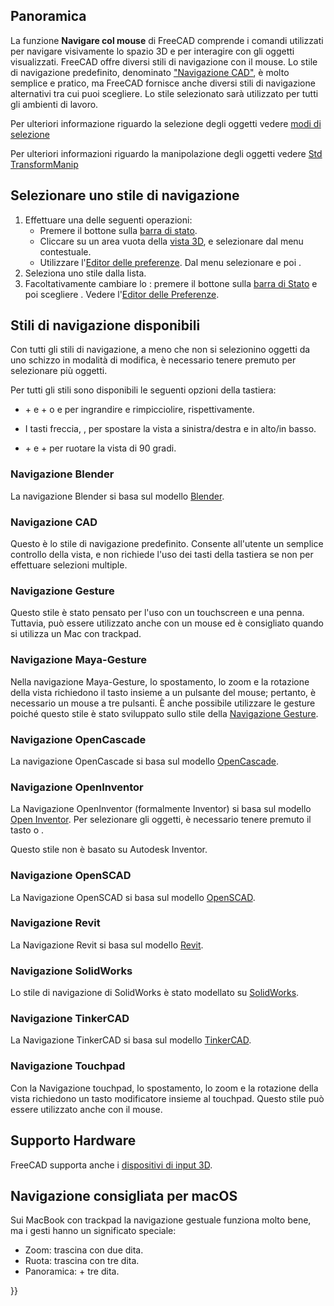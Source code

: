 <languages/>

{{docnav/it
|[[Getting_started/it|Per iniziare]]
|[[Selection_methods/it|Metodi di selezione]]
}}

{{TOCright}}

<span id="Overview"></span>
==Panoramica==

La funzione '''Navigare col mouse''' di FreeCAD comprende i comandi utilizzati per navigare visivamente lo spazio 3D e per interagire con gli oggetti visualizzati. FreeCAD offre diversi stili di navigazione con il mouse. Lo stile di navigazione predefinito, denominato [[#Navigazione_CAD|"Navigazione CAD​​"]], è molto semplice e pratico, ma FreeCAD fornisce anche diversi stili di navigazione alternativi tra cui puoi scegliere. Lo stile selezionato sarà utilizzato per tutti gli ambienti di lavoro.

Per ulteriori informazione riguardo la selezione degli oggetti vedere [[Selection_methods/it|modi di selezione]]

Per ulteriori informazioni riguardo la manipolazione degli oggetti vedere [[Std_TransformManip/it|Std TransformManip]]

<span id="Selecting_a_navigation_style"></span>
== Selezionare uno stile di navigazione ==

#Effettuare una delle seguenti operazioni:
#* Premere il bottone {{Button|[[File:NavigationCAD_dark.svg|16px]]}} sulla [[Status_bar/it|barra di stato]].
#* Cliccare su un area vuota della [[3D_view/it|vista 3D]], e selezionare {{MenuCommand|Stile di navigazione}} dal menu contestuale.
#* Utilizzare l'[[Preferences_Editor/it#Navigation|Editor delle preferenze]]. Dal menu selezionare {{MenuCommand|Modifica → Preferenze}} e poi {{MenuCommand|Visualizzazione → Navigazione → Navigazione 3D}}.
# Seleziona uno stile dalla lista.
# Facoltativamente cambiare lo {{MenuCommand|Stile Orbita}}: premere il bottone {{Button|[[File:NavigationCAD_dark.svg|16px]]}} sulla [[Status_bar/it|barra di Stato]] e poi scegliere {{MenuCommand|Impostazioni → Stile Orbita}}. Vedere l'[[Preferences_Editor/it#Navigazione|Editor delle Preferenze]].

<span id="Available_navigation_styles"></span>
== Stili di navigazione disponibili ==

Con tutti gli stili di navigazione, a meno che non si selezionino oggetti da uno schizzo in modalità di modifica, è necessario tenere premuto {{KEY|Ctrl}} per selezionare più oggetti.

Per tutti gli stili sono disponibili le seguenti opzioni della tastiera:

* {{KEY|Ctrl}} + {{ASCII|43}} e {{KEY|Ctrl}} + {{ASCII|22}} o {{KEY|PgUp}} e {{KEY|PgDn}} per ingrandire e rimpicciolire, rispettivamente.
* I tasti freccia, {{ASCII|17}}{{ASCII|16}}{{ASCII|30}}{{ASCII|31}}, per spostare la vista a sinistra/destra e in alto/in basso.
* {{KEY|Shift}} + {{ASCII|17}} e {{KEY|Shift}} + {{ASCII|16}} per ruotare la vista di 90 gradi.

<span id="Blender_navigation"></span>
=== Navigazione Blender ===

La navigazione Blender si basa sul modello [https://www.blender.org Blender].

{{Blender Navigation
|Select_name=Selezione
|Zoom_name=Zoom
|Rotate_view_name=Rotazione vista
|Pan_name=Traslazione

|Shift={{KEY|Shift}}

|Select_text=Premere il pulsante sinistro del mouse sull'oggetto che si vuole selezionare.

|Zoom_text=Utilizzare la rotellina del mouse per ingrandire e rimpicciolire.

|Rotate_view_text=Tenere premuto il pulsante centrale del mouse, quindi spostare il puntatore.

|Pan_text=Tenere premuto {{KEY|Shift}} e il pulsante centrale del mouse, quindi spostare il puntatore.

In alternativa, tenere premuti i pulsanti sinistro e destro del mouse, quindi spostare il puntatore.
}}

<span id="CAD_navigation"></span>
=== Navigazione CAD ===

Questo è lo stile di navigazione predefinito. Consente all'utente un semplice controllo della vista, e non richiede l'uso dei tasti della tastiera se non per effettuare selezioni multiple.

{{CAD Navigation
|Select_name=Selezione
|Zoom_name=Zoom
|Rotate_view_name=Rotazione vista<br>Primo metodo
|Rotate_view_alt_name=Rotazione vista<br>Metodo alternativo
|Pan_name=Traslazione

|Ctrl={{KEY|Ctrl}}
|Shift={{KEY|Shift}}

|Select_text=Premere il pulsante sinistro del mouse sull'oggetto che si vuole selezionare.

|Zoom_text=Utilizzare la rotellina del mouse per ingrandire e rimpicciolire.

Facendo clic sul pulsante centrale del mouse si ricentra la vista sulla posizione del cursore.

|Rotate_view_text=Tenere premuto il pulsante centrale del mouse, quindi premere e tenere premuto il pulsante sinistro del mouse, quindi spostare il puntatore.

Se i pulsanti vengono rilasciati prima di interrompere il movimento del mouse, la vista continua a ruotare, se questa opzione è abilitata.

|Rotate_view_alt_text=Tenere premuto il pulsante centrale del mouse, quindi premere e tenere premuto il pulsante destro del mouse, quindi spostare il puntatore.

Con questo metodo il pulsante centrale del mouse può essere rilasciato dopo aver tenuto premuto il pulsante destro del mouse.

Gli utenti che utilizzano il mouse con la mano destra potrebbero trovare questo metodo più semplice rispetto al primo.

|Pan_text=Tenere premuto il pulsante centrale del mouse, quindi spostare il puntatore.

|Zoom_mode_text=Modalità Zoom: tenere premuti i tasti {{KEY|Ctrl}} e {{KEY|Shift}}, premere il pulsante destro del mouse una volta, quindi spostare il puntatore.

|Rotate_view_mode_text=Modalità di rotazione: tenere premuto il tasto {{KEY|Shift}}, premere il pulsante destro del mouse una volta, quindi spostare il puntatore.

|Pan_mode_text=Modalità Spostamento: tenere premuto il tasto {{KEY|Ctrl}}, premere una volta il pulsante destro del mouse, quindi spostare il puntatore.
}}

<span id="Gesture_navigation"></span>
=== Navigazione Gesture ===

Questo stile è stato pensato per l'uso con un touchscreen e una penna. Tuttavia, può essere utilizzato anche con un mouse ed è consigliato quando si utilizza un Mac con trackpad.

{{Gesture Navigation
|Select_name=Selezione
|Zoom_name=Zoom
|Rotate_view_name=Rotazione vista
|Pan_name=Traslazione
|Tilt_view_name=Inclinazione vista

|Select_text=Premere il pulsante sinistro del mouse sull'oggetto che si vuole selezionare.

|Zoom_text=Utilizzare la rotellina del mouse per ingrandire e rimpicciolire.

|Rotate_view_text=Tenere premuto il pulsante sinistro del mouse, quindi spostare il puntatore.
In [[Sketcher Workbench/it|Sketcher]] e in altre modalità di modifica, questo comportamento è disabilitato. Tenere premuto {{KEY|Alt}} mentre si preme il pulsante del mouse per accedere alla modalità di rotazione.

Per impostare il punto di messa a fuoco della fotocamera per la rotazione, fare clic su un punto con il pulsante centrale del mouse. In alternativa, puntare il cursore su un punto e premere {{KEY|H}} sulla tastiera.

|Pan_text=Tenere premuto il pulsante destro del mouse, quindi spostare il puntatore.

|Tilt_view_text=Tenere premuti entrambi i pulsanti sinistro e destro del mouse, quindi spostare il puntatore lateralmente.

|Select_gesture_text=Toccare per selezionare.

|Zoom_gesture_text=Trascinare due dita (pizzicare) stringendo o allargando.

|Rotate_view_gesture_text=Trascinare con un dito per ruotare.

Tenere premuto {{KEY|Alt}} quando ci si trova in [[Sketcher Workbench/it|Sketcher]].

|Pan_gesture_text=Trascinare con due dita.

In alternativa, toccare e tenere premuto, quindi trascinare. Questo simula la traslazione con il tasto destro del mouse.

|Tilt_view_gesture_text=Ruotare la linea immaginaria formata dai due punti di contatto.

Questo metodo è disabilitato per impostazione predefinita. Per abilitarlo, andare in {{MenuCommand| Modifica → Preferenze → Visualizzazione → Navigazione}} e deselezionare la casella di controllo "Disabilita l'inclinazione touchscreen".
}}

<span id="Maya-Gesture_navigation"></span>
=== Navigazione Maya-Gesture ===

Nella navigazione Maya-Gesture, lo spostamento, lo zoom e la rotazione della vista richiedono il tasto {{KEY|Alt}} insieme a un pulsante del mouse; pertanto, è necessario un mouse a tre pulsanti. È anche possibile utilizzare le gesture poiché questo stile è stato sviluppato sullo stile della [[#Navigazione_Gesture|Navigazione Gesture]].

{{MayaGesture Navigation
|Select_name=Selezione
|Zoom_name=Zoom
|Rotate_view_name=Rotazione vista
|Pan_name=Traslazione
|Tilt_view_name=Inclinazione vista

|Alt={{KEY|Alt}}

|Select_text=Premere il pulsante sinistro del mouse sull'oggetto che si vuole selezionare.

|Zoom_text=Utilizzare la rotellina del mouse per ingrandire e rimpicciolire.

In alternativa, tenere premuto {{KEY|Alt}} e il pulsante destro del mouse, quindi spostare il puntatore.

|Rotate_view_text=Tenere premuto {{KEY|Alt}} e il pulsante sinistro del mouse, quindi spostare il puntatore.

|Pan_text=Tenere premuto {{KEY|Alt}} e il pulsante centrale del mouse, quindi spostare il puntatore.

|Tilt_view_text=Tenere premuti {{KEY|Alt}} ed entrambi i pulsanti sinistro e destro del mouse, quindi spostare il puntatore lateralmente.
}}

<span id="OpenCascade_navigation"></span>
=== Navigazione OpenCascade ===

La navigazione OpenCascade si basa sul modello [https://www.opencascade.com/ OpenCascade].

{{OpenCascade Navigation
|Select_name=Selezione
|Zoom_name=Zoom
|Rotate_view_name=Rotazione vista
|Pan_name=Traslazione

|Ctrl={{KEY|Ctrl}}

|Select_text=Premere il pulsante sinistro del mouse sull'oggetto che si vuole selezionare.

|Zoom_text=Utilizzare la rotellina del mouse per ingrandire e rimpicciolire.

In alternativa, tenere premuto {{KEY|Ctrl}} e il tasto sinistro del mouse, quindi spostare il puntatore.

|Rotate_view_text=Tenere premuto il pulsante centrale del mouse, quindi premere e tenere premuto il pulsante destro del mouse, quindi spostare il puntatore.

In alternativa, tenere premuto {{KEY|Ctrl}} e il pulsante destro del mouse, quindi spostare il puntatore.

|Pan_text=Tenere premuto il pulsante centrale del mouse, quindi spostare il puntatore. È possibile tenere premuto {{KEY|Ctrl}}.
}}

<span id="OpenInventor_navigation"></span>
=== Navigazione OpenInventor ===

La Navigazione OpenInventor (formalmente Inventor) si basa sul modello [http://en.wikipedia.org/wiki/Open_Inventor Open Inventor]. Per selezionare gli oggetti, è necessario tenere premuto il tasto {{KEY|Shift}} o {{KEY|Ctrl}}.

Questo stile non è basato su Autodesk Inventor.

{{OpenInventor Navigation
|Select_name=Selezione
|Zoom_name=Zoom
|Rotate_view_name=Rotazione vista
|Pan_name=Traslazione

|Shift={{KEY|Shift}}

|Select_text=Tenere premuto {{KEY|Shift}}, quindi premere il pulsante sinistro del mouse sull'oggetto che si desidera selezionare.

Tenere invece premuto {{KEY|Ctrl}} per selezionare più oggetti.

|Zoom_text=Utilizzare la rotellina del mouse per ingrandire e rimpicciolire.

In alternativa, tenere premuto il pulsante centrale del mouse, quindi premere e tenere premuto il pulsante sinistro del mouse, quindi spostare il puntatore.

|Rotate_view_text=Tenere premuto il pulsante sinistro del mouse, quindi spostare il puntatore.

|Pan_text=Tenere premuto il pulsante centrale del mouse, quindi spostare il puntatore.
}}

<span id="OpenSCAD_navigation"></span>
=== Navigazione OpenSCAD ===

La Navigazione OpenSCAD si basa sul modello [https://openscad.org/ OpenSCAD].

{{OpenSCAD_Navigation
|Select_name=Selezione
|Zoom_name=Zoom
|Rotate_view_name=Rotazione vista
|Pan_name=Traslazione

|Shift={{KEY|Shift}}

|Select_text=Premere il pulsante sinistro del mouse sull'oggetto che si vuole selezionare.

{{VersionMinus/it|0.21}} Tenere premuto {{KEY|Ctrl}} e {{KEY|Shift}} quando si preme il pulsante del mouse per trascinare un oggetto in uno schizzo in modalità di modifica.

|Zoom_text=Utilizzare la rotellina del mouse per ingrandire e rimpicciolire.

In alternativa, tenere premuto il pulsante centrale del mouse, quindi spostare il puntatore.

Oppure tenere premuto {{KEY|Shift}} e il pulsante destro del mouse, quindi spostare il puntatore.

|Rotate_view_text=Tenere premuto il pulsante sinistro del mouse, quindi spostare il puntatore.

In alternativa, e quando uno schizzo è in modalità di modifica, tenere premuto il pulsante centrale del mouse, quindi tenere premuto il pulsante destro del mouse, quindi spostare il puntatore.

|Pan_text=tenere premuto il pulsante destro del mouse, quindi spostare il puntatore.
}}

<span id="Revit_navigation"></span>
=== Navigazione Revit ===

La Navigazione Revit si basa sul modello [https://en.wikipedia.org/wiki/Autodesk_Revit Revit].

{{Revit Navigation
|Select_name=Selezione
|Zoom_name=Zoom
|Rotate_view_name=Rotazione vista
|Pan_name=Traslazione

|Shift={{KEY|Shift}}

|Select_text=Premere il pulsante sinistro del mouse sull'oggetto che si vuole selezionare.

|Zoom_text=Utilizzare la rotellina del mouse per ingrandire e rimpicciolire.

|Rotate_view_text=Tenere premuto {{KEY|Shift}} e il pulsante centrale del mouse, quindi spostare il puntatore.

In alternativa, tenere premuto il pulsante centrale del mouse, quindi tenere premuto il pulsante destro del mouse, quindi spostare il puntatore.

|Pan_text=Tenere premuto il pulsante centrale del mouse, quindi spostare il puntatore.

In alternativa, tenere premuti entrambi i pulsanti sinistro e destro del mouse, quindi spostare il puntatore.
}}

<span id="SolidWorks_navigation"></span>
=== Navigazione SolidWorks ===

{{Version/it|1.1}}

Lo stile di navigazione di SolidWorks è stato modellato su [https://en.wikipedia.org/wiki/SolidWorks SolidWorks].

{{SolidWorks_Navigation
|Select_name=Selezione
|Zoom_name=Zoom
|Rotate_view_name=Rotazione vista
|Pan_name=Traslazione

|Ctrl={{KEY|Ctrl}}
|Shift={{KEY|Shift}}

|Select_text=Premere il pulsante sinistro del mouse sull'oggetto che si vuole selezionare.

|Zoom_text=Utilizzare la rotellina del mouse per ingrandire e rimpicciolire.

In alternativa, tenere premuto {{KEY|Shift}} e il pulsante centrale del mouse, quindi spostare il puntatore.

Facendo clic sul pulsante centrale del mouse si ricentra la vista sulla posizione del cursore.

|Rotate_view_text=Tenere premuto il pulsante centrale del mouse, quindi spostare il puntatore.

|Pan_text=Tenere premuto {{KEY|Ctrl}} e il pulsante centrale del mouse, quindi spostare il puntatore.
}}

<span id="TinkerCAD_navigation"></span>
=== Navigazione TinkerCAD ===

La Navigazione TinkerCAD si basa sul modello [https://en.wikipedia.org/wiki/Tinkercad TinkerCAD].

{{TinkerCAD Navigation
|Select_name=Selezione
|Zoom_name=Zoom
|Rotate_view_name=Rotazione vista
|Pan_name=Traslazione

|Select_text=Premere il pulsante sinistro del mouse sull'oggetto che si vuole selezionare.

|Zoom_text=Utilizzare la rotellina del mouse per ingrandire e rimpicciolire.

|Rotate_view_text=Premere il pulsante destro del mouse, quindi spostare il puntatore.

|Pan_text=Tenere premuto il pulsante centrale del mouse, quindi spostare il puntatore.
}}

<span id="Touchpad_navigation"></span>
=== Navigazione Touchpad ===

Con la Navigazione touchpad, lo spostamento, lo zoom e la rotazione della vista richiedono un tasto modificatore insieme al touchpad. Questo stile può essere utilizzato anche con il mouse.

{{Touchpad Navigation
|Select_name=Selezione
|Zoom_name=Zoom
|Rotate_view_name=Rotazione vista
|Pan_name=Traslazione

|Ctrl={{KEY|Ctrl}}
|Shift={{KEY|Shift}}
|Alt={{KEY|Alt}}

|Select_text=Premere il pulsante sinistro del mouse sull'oggetto che si vuole selezionare.

|Zoom_text=tenere premuto {{KEY|Ctrl}} e {{KEY|Shift}}, quindi spostare il puntatore.

|Rotate_view_text=Tenere premuto {{KEY|Alt}}, quindi spostare il puntatore.

In alternativa, tenere premuto {{KEY|Shift}} e il pulsante sinistro, quindi spostare il puntatore.

|Pan_text=Tenere premuto {{KEY|Shift}}, quindi spostare il puntatore.
}}

<span id="Hardware_support"></span>
== Supporto Hardware ==

FreeCAD supporta anche i [[3D_input_devices/it|dispositivi di input 3D]].

<span id="Recommended_navigation_for_macOS"></span>
== Navigazione consigliata per macOS ==

Sui MacBook con trackpad la navigazione gestuale funziona molto bene, ma i gesti hanno un significato speciale:
* Zoom: trascina con due dita.
* Ruota: trascina con tre dita.
* Panoramica: {{KEY|Ctrl}} + tre dita.


{{docnav/it
|[[Getting started/it|Per iniziare]]
|[[Selection_methods/it|Metodi di selezione]]
}}

{{Userdocnavi{{#translation:}}}}